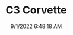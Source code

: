 ---
width: 4000
height: 6000
title: C3 Corvette
description: 1983 Chevrolet Corvette in Dripping Springs, TX.
date: 9/1/2022 6:48:18 AM
cameraMake: Sony
cameraModel: ILCE-7M3
lens: FE 70-200mm F4 G OSS
settingsfStop: f/4
settingsISO: ISO 320
settingsShutter: 1/125
settingsFocalLength: 100 mm
---